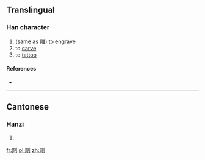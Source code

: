 ==Translingual==

===Han character===
{{Han char|rn=18|rad=刀|as=08|sn=10|four=|canj=月口中弓 (BRLN)}}

# (same as [[雕]]) to engrave
# to [[carve]]
# to [[tattoo]]

====References====
* {{Han ref|kx=0141.330|hdz=10345.080|uh=34EE|ud=13550}}

----

==Cantonese==

===Hanzi===
{{yue-hanzi|jyut=|y=diu1}}

# {{defn|Cantonese|sort=刀08}}

[[fr:㓮]]
[[pl:㓮]]
[[zh:㓮]]
